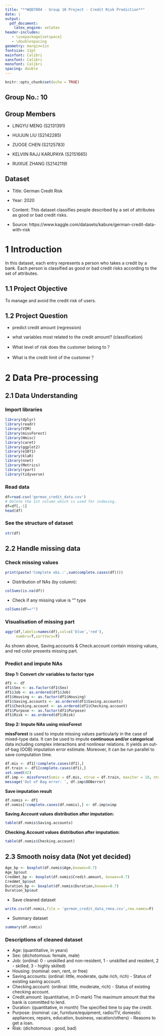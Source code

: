 ---
title: "**WQD7004 - Group 10 Project - Credit Risk Prediction**"
date: | 
output: 
  pdf_document:
    latex_engine: xelatex
header-includes:
   - \usepackage{setspace}
   - \doublespacing
geometry: margin=1in
fontsize: 12pt
mainfont: Calibri
sansfont: Calibri
monofont: Calibri
spacing: double
---

```{r setup, include=FALSE}
knitr::opts_chunk$set(echo = TRUE)
```
## Group No.: 10
## Group Members

* LINGYU MENG (S2131391)

* HUIJUN LIU (S2142285)

* ZUOGE CHEN (S2125783)

* KELVIIN RAJJ KARUPAYA (S2151665)

* RUIXUE ZHANG (S2142119)

## Dataset


* Title: German Credit Risk

* Year: 2020

* Content: This dataset classifies people described by a set of attributes as good or bad credit risks.

* Source: https://www.kaggle.com/datasets/kabure/german-credit-data-with-risk


# 1 Introduction

In this dataset, each entry represents a person who takes a credit by a bank. Each person is classified as good or bad credit risks according to the set of attributes.
 
## 1.1 Project Objective

To manage and avoid the credit risk of users.
  
## 1.2 Project Question

* predict credit amount (regression)

* what variables most related to the credit amount? (classification)

* What level of risk does the customer belong to？

* What is the credit limit of the customer？

# 2 Data Pre-processing

## 2.1 Data Understanding

### Import libraries

```{r import libraries, message=FALSE, warning=FALSE}
library(dplyr)
library(readr)
library(VIM)
library(missForest)
library(Hmisc)
library(caret)
library(ggplot2)
library(e1071)
library(klaR)
library(nnet)
library(Metrics)
library(rpart)
library(tidyverse)

```

### Read data

```{r,message=FALSE}
df=read.csv('german_credit_data.csv')
# Delete the 1st column which is used for indexing.
df=df[,-1]
head(df)

```

### See the structure of dataset

```{r str}
str(df)

```

## 2.2 Handle missing data

### Check missing values

```{r check NAs}
print(paste('Complete obs.:',sum(complete.cases(df))))

```

* Distribution of NAs (by column):

```{r}
colSums(is.na(df))

```

* Check if any missing value is "" type

```{r}
colSums(df=="")

```

### Visualisation of missing part

```{r VIM}
aggr(df,labels=names(df),col=c('blue','red'),
     numbrs=T,sortVars=T)

```

As shown above, Saving.accounts & Check.account contain missing values, and red color presents missing part.

### Predict and impute NAs

**Step 1: Convert chr variables to factor type**

```{r convert type}
df1 <- df
df1$Sex <- as.factor(df1$Sex)
df1$Job <- as.ordered(df1$Job)
df1$Housing <- as.factor(df1$Housing)
df1$Saving.accounts <- as.ordered(df1$Saving.accounts)
df1$Checking.account <- as.ordered(df1$Checking.account)
df1$Purpose <- as.factor(df1$Purpose)
df1$Risk <- as.ordered(df1$Risk)

```

**Step 2: Impute NAs using missForest**

**missForest** is used to impute missing values particularly in the case of mixed-type data. It can be used to impute **continuous and/or categorical** data including complex interactions and nonlinear relations. It yields an out-of-bag (OOB) imputation error estimate. Moreover, it can be run parallel to save computation time.  
  
```{r missForest}
df.mis <- df1[!complete.cases(df1),]
df.train <- df1[complete.cases(df1),]
set.seed(42)
df.imp <- missForest(xmis = df.mis, xtrue = df.train, maxiter = 10, ntree = 200)
message('Out of Bag error: ', df.imp$OOBerror)

```

**Save imputation result**

```{r impute}
df.nomis <- df1
df.nomis[!complete.cases(df.nomis),] <- df.imp$ximp

```

**Saving.Account values distribution after imputation:**

```{r}
table(df.nomis$Saving.accounts)

```

**Checking.Account values distribution after imputation:**

```{r}
table(df.nomis$Checking.account)

```

## 2.3 Smooth noisy data (Not yet decided)

```{r eval=FALSE, include=FALSE}
Age_bp <- boxplot(df.nomis$Age,boxwex=0.7)
Age_bp$out
CredAmt_bp <- boxplot(df.nomis$Credit.amount, boxwex=0.7)
CredAmt_bp$out
Duration_bp <- boxplot(df.nomis$Duration,boxwex=0.7)
Duration_bp$out
```


* Save cleaned dataset

```{r save dataset}
write.csv(df.nomis,file = 'german_credit_data_rmna.csv',row.names=F)

```

* Summary dataset

```{r summary}
summary(df.nomis)

```



### Descriptions of cleaned dataset

* Age: (quantitative, in years)
* Sex: (dichotomous: female, male)
* Job: (ordinal: 0 - unskilled and non-resident, 1 - unskilled and resident, 2 - skilled, 3 - highly skilled)
* Housing: (nominal: own, rent, or free)
* Saving.accounts: (ordinal: little, moderate, quite rich, rich) - Status of existing saving account.
* Checking.account: (ordinal: little, moderate, rich) - Status of existing checking account.
* Credit.amount: (quantitative, in D-mark) The maximum amount that the bank is committed to lend.
* Duration: (quantitative, in month) The specified time to pay the credit.
* Purpose: (nominal: car, furniture/equipment, radio/TV, domestic appliances, repairs, education, business, vacation/others) - Reasons to get a loan.
* Risk: (dichotomous : good, bad)
